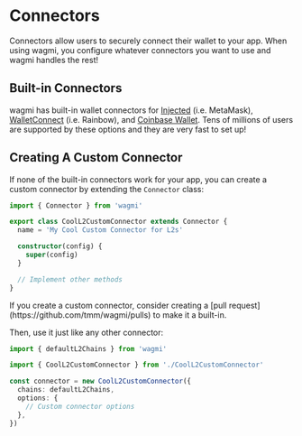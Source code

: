 
# Connectors

Connectors allow users to securely connect their wallet to your app. When using wagmi, you configure whatever connectors you want to use and wagmi handles the rest!

## Built-in Connectors

wagmi has built-in wallet connectors for [Injected](/docs/connectors/injected) (i.e. MetaMask), [WalletConnect](/docs/connectors/walletConnect) (i.e. Rainbow), and [Coinbase Wallet](/docs/connectors/coinbaseWallet). Tens of millions of users are supported by these options and they are very fast to set up!

## Creating A Custom Connector

If none of the built-in connectors work for your app, you can create a custom connector by extending the `Connector` class:

```ts
import { Connector } from 'wagmi'

export class CoolL2CustomConnector extends Connector {
  name = 'My Cool Custom Connector for L2s'

  constructor(config) {
    super(config)
  }

  // Implement other methods
}
```

<Callout emoji="🚀">
  If you create a custom connector, consider creating a [pull
  request](https://github.com/tmm/wagmi/pulls) to make it a built-in.
</Callout>

Then, use it just like any other connector:

```ts
import { defaultL2Chains } from 'wagmi'

import { CoolL2CustomConnector } from './CoolL2CustomConnector'

const connector = new CoolL2CustomConnector({
  chains: defaultL2Chains,
  options: {
    // Custom connector options
  },
})
```

